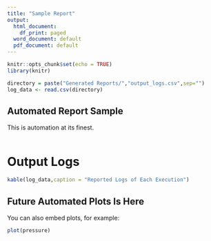 ```yaml
---
title: "Sample Report"
output:
  html_document:
    df_print: paged
  word_document: default
  pdf_document: default
---
```


```r
knitr::opts_chunk$set(echo = TRUE)
library(knitr)
```

```r
directory = paste("Generated Reports/","output_logs.csv",sep="")
log_data <- read.csv(directory) 

```

## Automated Report Sample
This is automation at its finest.
```r

```

#                 Output Logs
```r
kable(log_data,caption = "Reported Logs of Each Execution")
```

## Future Automated Plots Is Here

You can also embed plots, for example:

```r
plot(pressure)
```

